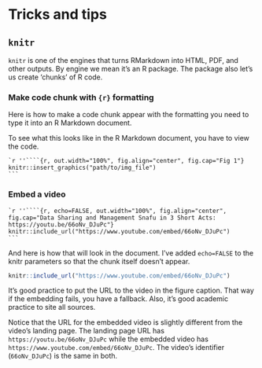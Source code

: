 # Tricks and tips

## `knitr` {-}

`knitr` is one of the engines that turns RMarkdown into HTML, PDF, and other outputs.
By engine we mean it's an R package.
The package also let's us create 'chunks' of R code.

### Make code chunk with `{r}` formatting {-}

Here is how to make a code chunk appear with the formatting you need to type it into an R Markdown document.

To see what this looks like in the R Markdown document, you have to view the code.

````
`r ''````{r, out.width="100%", fig.align="center", fig.cap="Fig 1"}
knitr::insert_graphics("path/to/img_file")
```
````

### Embed a video {-}

````
`r ''````{r, echo=FALSE, out.width="100%", fig.align="center", fig.cap="Data Sharing and Management Snafu in 3 Short Acts: https://youtu.be/66oNv_DJuPc"}
knitr::include_url("https://www.youtube.com/embed/66oNv_DJuPc")
```
````

And here is how that will look in the document.
I've added `echo=FALSE` to the knitr parameters so that the chunk itself doesn't appear.

```r
knitr::include_url("https://www.youtube.com/embed/66oNv_DJuPc")
```

It's good practice to put the URL to the video in the figure caption.
That way if the embedding fails, you have a fallback.
Also, it's good academic practice to site all sources.

Notice that the URL for the embedded video is slightly different from the video's landing page.
The landing page URL has `https://youtu.be/66oNv_DJuPc` while the embedded video has `https://www.youtube.com/embed/66oNv_DJuPc`.
The video's identifier (`66oNv_DJuPc`) is the same in both.

